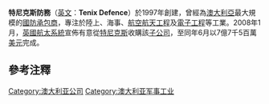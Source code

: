 {{NoteTA
|G1=PoliticiansUK
|G2=People
|G3=Country
}}
'''特尼克斯防務'''（[[英文|英文]]：'''Tenix Defence'''）於1997年創建，曾經為[[澳大利亞|澳大利亞]]最大規模的[[國防承包商|國防承包商]]，專注於陸上、海事、[[航空航天工程|航空航天工程]]及[[電子工程|電子工程]]等工業。2008年1月，[[英國航太系統|英國航太系統]]宣佈有意從[[特尼克斯|特尼克斯]]收購該[[子公司|子公司]]，至同年6月以7億7千5百萬[[美元|美元]]完成。

== 參考注釋 ==
{{reflist}}

[[Category:澳大利亚公司|Category:澳大利亚公司]]
[[Category:澳大利亚军事工业|Category:澳大利亚军事工业]]